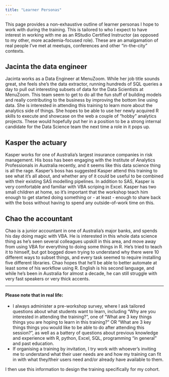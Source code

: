 ```yaml
---
title: "Learner Personas"
---
```


This page provides a non-exhaustive outline of learner personas I hope to work with during the training. This is tailored to who I expect to have interest in working with me as an RStudio Certified Instructor (as opposed to my other, more academia-focused role). These are an amalgamation of real people I've met at meetups, conferences and other "in-the-city" contexts.

## Jacinta the data engineer
Jacinta works as a Data Engineer at MenuZoom. While her job title sounds great, she feels she's the data extractor, running hundreds of SQL queries a day to pull out interesting subsets of data for the Data Scientists at MenuZoom. This team seem to get to do all the fun stuff of building models and really contributing to the business by improving the bottom line using data. She is interested in attending this training to learn more about the analytics side of things. She hopes to be able to use her newly acquired R skills to execute and showcase on the web a couple of "hobby" analytics projects. These would hopefully put her in a position to be a strong internal candidate for the Data Science team the next time a role in it pops up. 

## Kasper the actuary
Kasper works for one of Australia's largest insurance companies in risk management. His boss has been engaging with the Institute of Analytics Professionals in Australia recently, and it seems like this data science thing is all the rage. Kasper's boss has suggested Kasper attend this training to see what it's all about, and whether any of it could be useful to be combined with their existing SAS modelling pipelines. In addition to SAS, Kasper is very comfortable and familiar with VBA scriping in Excel. Kasper has two small children at home, so it's important that the workshop teach him enough to get started doing something or - at least - enough to share back with the boss without having to spend any outside-of-work time on this.

## Chao the accountant
Chao is a junior accountant in one of Australia's major banks, and spends his day doing magic with VBA. He is interested in this whole data science thing as he's seen several colleagues upskill in this area, and move away from using VBA for everything to doing some things in R. He's tried to teach it to himself, but got bogged down trying to understand why there were 10 different ways to subset things, and every task seemed to require installing five different libraries. Chao hopes that he'll be able to better automate at least some of his workflow using R. English is his second language, and while he's been in Australia for almost a decade, he can still struggle with very fast speakers or very thick accents.


***
#### Please note that in real life:

- I always administer a pre-workshop survey, where I ask tailored questions about what students want to learn, including "Why are you interested in attending the training?", one of "What are 3 key things things you are hoping to learn in this training?" OR "What are 3 key things things you would like to be able to do after attending this session?", as well as a battery of questions about previous knowledge and experience with R, python, Excel, SQL, programming "in general" and past education.
- If organising a training by invitation, I try work with whoever's inviting me to understand what their user needs are and how my training can fit in with what they/their users need and/or already have available to them.

I then use this information to design the training specifically for my cohort.